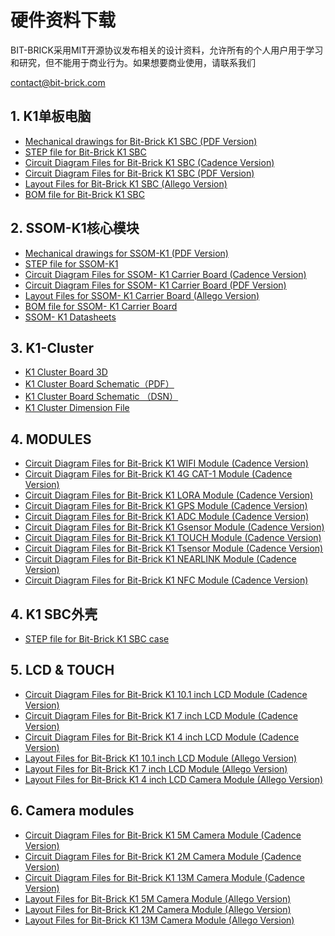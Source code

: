 # 硬件资料下载

BIT-BRICK采用MIT开源协议发布相关的设计资料，允许所有的个人用户用于学习和研究，但不能用于商业行为。如果想要商业使用，请联系我们

[contact@bit-brick.com](mailto:contact@bit-brick.com)

## 1. K1单板电脑

- [Mechanical drawings for Bit-Brick K1 SBC (PDF Version)](https://gitee.com/bit-brick/datasheets/blob/main/K1_SBC/K1_DVP_BOARD_V1_1_DIMENSION.pdf)
- [STEP file for Bit-Brick K1 SBC](https://gitee.com/bit-brick/datasheets/blob/main/K1_SBC/K1_DVP_BRD_STEP.txt)
- [Circuit Diagram Files for Bit-Brick K1 SBC (Cadence Version)](https://gitee.com/bit-brick/datasheets/blob/main/K1_SBC/K1_circuit_diagram.zip)
- [Circuit Diagram Files for Bit-Brick K1 SBC (PDF Version)](https://github.com/bit-brick/datasheets/blob/main/K1_SBC/Circuit%20Diagram%20Files%20for%20Bit-Brick%20K1%20SBC.pdf)
- [Layout Files for Bit-Brick K1 SBC (Allego Version)](https://gitee.com/bit-brick/datasheets/blob/main/K1_SBC/K1_Layout.zip)
- [BOM file for Bit-Brick K1 SBC](https://gitee.com/bit-brick/datasheets/blob/main/K1_SBC/K1_BOM.xlsx)

## 2. SSOM-K1核心模块

- [Mechanical drawings for SSOM-K1 (PDF Version)](https://gitee.com/bit-brick/datasheets/blob/main/K1_SSOM/k1_sodimm_board_v1_1-Dimension.pdf)
- [STEP file for SSOM-K1](https://gitee.com/bit-brick/datasheets/blob/main/K1_SSOM/K1_SSOM_STEP.txt)
- [Circuit Diagram Files for SSOM- K1 Carrier Board (Cadence Version)](https://gitee.com/bit-brick/datasheets/blob/main/K1_SSOM/SSOM_K1_circuit_diagram.DSN)
- [Circuit Diagram Files for SSOM- K1 Carrier Board (PDF Version)](https://gitee.com/bit-brick/datasheets/blob/main/K1_SSOM/Circuit%20Diagram%20Files%20for%20SSOM-%20K1%20Carrier%20Board.pdf)
- [Layout Files for SSOM- K1 Carrier Board (Allego Version)](https://gitee.com/bit-brick/datasheets/blob/main/K1_SSOM/SSOM_K1_Layout.brd)
- [BOM file for SSOM- K1 Carrier Board](https://gitee.com/bit-brick/datasheets/blob/main/K1_SSOM/SSOM_K1_BOM.xlsx)
- [SSOM- K1 Datasheets](https://gitee.com/bit-brick/datasheets/blob/main/K1_SSOM/SSOM_K1_Datasheets.pdf)

## 3. K1-Cluster 

- [K1 Cluster Board  3D](https://gitee.com/bit-brick/datasheets/blob/main/K1_Cluster/k1_cluster_board_v1_1_3D.txt)
- [K1 Cluster Board Schematic（PDF）](https://gitee.com/bit-brick/datasheets/blob/main/K1_Cluster/K1_CLUSTER_BOARD_V1_1.pdf)
- [K1 Cluster Board Schematic （DSN）](https://gitee.com/bit-brick/datasheets/blob/main/K1_Cluster/k1_cluster_board_v1_1.DSN)
- [K1 Cluster Dimension File](https://gitee.com/bit-brick/datasheets/blob/main/K1_Cluster/Cluster_brd_dimension.dxf)


## 4. MODULES

- [Circuit Diagram Files for Bit-Brick K1 WIFI Module (Cadence Version)](https://gitee.com/bit-brick/datasheets/blob/main/M.2_Model/M2_KEY_E_WIFI_V1_1.DSN)
- [Circuit Diagram Files for Bit-Brick K1 4G CAT-1 Module (Cadence Version)](https://gitee.com/bit-brick/datasheets/blob/main/M.2_Model/M2_KEY_E_4G_CAT1_V1_0.DSN)
- [Circuit Diagram Files for Bit-Brick K1 LORA Module (Cadence Version)](https://gitee.com/bit-brick/datasheets/blob/main/M.2_Model/M2_KEY_E_LORA_V1_0.DSN)
- [Circuit Diagram Files for Bit-Brick K1 GPS Module (Cadence Version)](https://gitee.com/bit-brick/datasheets/blob/main/M.2_Model/M2_KEY_E_GPS_V1_0.DSN)
- [Circuit Diagram Files for Bit-Brick K1 ADC Module (Cadence Version)](https://gitee.com/bit-brick/datasheets/blob/main/M.2_Model/M2_KEY_E_ADC_V1_0.DSN)
- [Circuit Diagram Files for Bit-Brick K1 Gsensor Module (Cadence Version)](https://gitee.com/bit-brick/datasheets/blob/main/M.2_Model/M2_KEY_E_Gsensor_V1_0.DSN)
- [Circuit Diagram Files for Bit-Brick K1 TOUCH Module (Cadence Version)](https://gitee.com/bit-brick/datasheets/blob/main/M.2_Model/M2_KEY_E_TOUCH_V1_0.DSN)
- [Circuit Diagram Files for Bit-Brick K1 Tsensor Module (Cadence Version)](https://gitee.com/bit-brick/datasheets/blob/main/M.2_Model/M2_KEY_E_Tsensor_V1_0.DSN)
- [Circuit Diagram Files for Bit-Brick K1 NEARLINK Module (Cadence Version)](https://gitee.com/bit-brick/datasheets/blob/main/M.2_Model/M2_KEY_E_NEAR_LINK_V1_1.DSN)
- [Circuit Diagram Files for Bit-Brick K1 NFC Module (Cadence Version)](https://gitee.com/bit-brick/datasheets/blob/main/M.2_Model/M2_KEY_E_NFC_V1_0.DSN)

## 4. K1 SBC外壳

- [STEP file for Bit-Brick K1 SBC case](#)


## 5. LCD & TOUCH

- [Circuit Diagram Files for Bit-Brick K1 10.1 inch LCD Module (Cadence Version)](#)
- [Circuit Diagram Files for Bit-Brick K1 7 inch LCD Module (Cadence Version)](#)
- [Circuit Diagram Files for Bit-Brick K1 4 inch LCD Module (Cadence Version)](#)
- [Layout Files for Bit-Brick K1 10.1 inch LCD Module (Allego Version)](#)
- [Layout Files for Bit-Brick K1 7 inch LCD Module (Allego Version)](#)
- [Layout Files for Bit-Brick K1 4 inch LCD Camera Module (Allego Version)](#)

## 6. Camera modules

- [Circuit Diagram Files for Bit-Brick K1 5M Camera Module (Cadence Version)](#)
- [Circuit Diagram Files for Bit-Brick K1 2M Camera Module (Cadence Version)](#)
- [Circuit Diagram Files for Bit-Brick K1 13M Camera Module (Cadence Version)](#)
- [Layout Files for Bit-Brick K1 5M Camera Module (Allego Version)](#)
- [Layout Files for Bit-Brick K1 2M Camera Module (Allego Version)](#)
- [Layout Files for Bit-Brick K1 13M Camera Module (Allego Version)](#)

